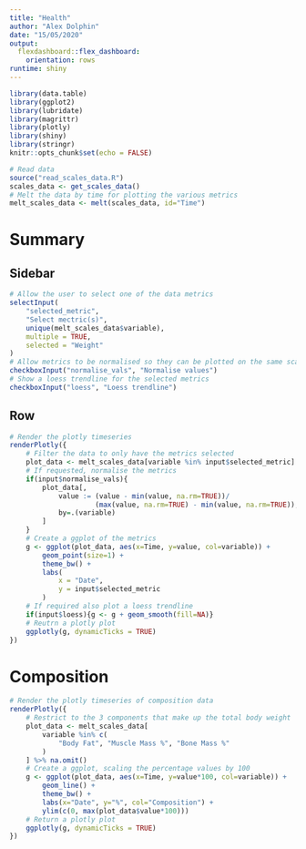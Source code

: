 ```yaml
---
title: "Health"
author: "Alex Dolphin"
date: "15/05/2020"
output: 
  flexdashboard::flex_dashboard:
    orientation: rows
runtime: shiny
---
```


```r
library(data.table)
library(ggplot2)
library(lubridate)
library(magrittr)
library(plotly)
library(shiny)
library(stringr)
knitr::opts_chunk$set(echo = FALSE)

# Read data
source("read_scales_data.R")
scales_data <- get_scales_data()
# Melt the data by time for plotting the various metrics
melt_scales_data <- melt(scales_data, id="Time")
```

Summary
=======================================================================

Sidebar {.sidebar}
-----------------------------------------------------------------------

```r
# Allow the user to select one of the data metrics
selectInput(
    "selected_metric",
    "Select mectric(s)",
    unique(melt_scales_data$variable),
    multiple = TRUE,
    selected = "Weight"
)
# Allow metrics to be normalised so they can be plotted on the same scale
checkboxInput("normalise_vals", "Normalise values")
# Show a loess trendline for the selected metrics
checkboxInput("loess", "Loess trendline")
```

Row
-----------------------------------------------------------------------

```r
# Render the plotly timeseries
renderPlotly({
    # Filter the data to only have the metrics selected
    plot_data <- melt_scales_data[variable %in% input$selected_metric]
    # If requested, normalise the metrics
    if(input$normalise_vals){
        plot_data[,
            value := (value - min(value, na.rm=TRUE))/
                     (max(value, na.rm=TRUE) - min(value, na.rm=TRUE)),
            by=.(variable)
        ]
    }
    # Create a ggplot of the metrics
    g <- ggplot(plot_data, aes(x=Time, y=value, col=variable)) +
        geom_point(size=1) +
        theme_bw() +
        labs(
            x = "Date",
            y = input$selected_metric
        )
    # If required also plot a loess trendline
    if(input$loess){g <- g + geom_smooth(fill=NA)}
    # Reutrn a plotly plot
    ggplotly(g, dynamicTicks = TRUE)
})
```

Composition
=======================================================================

```r
# Render the plotly timeseries of composition data
renderPlotly({
    # Restrict to the 3 components that make up the total body weight
    plot_data <- melt_scales_data[
        variable %in% c(
            "Body Fat", "Muscle Mass %", "Bone Mass %"
        )
    ] %>% na.omit()
    # Create a ggplot, scaling the percentage values by 100
    g <- ggplot(plot_data, aes(x=Time, y=value*100, col=variable)) +
        geom_line() +
        theme_bw() +
        labs(x="Date", y="%", col="Composition") +
        ylim(c(0, max(plot_data$value*100)))
    # Return a plotly plot
    ggplotly(g, dynamicTicks = TRUE)
})
```
